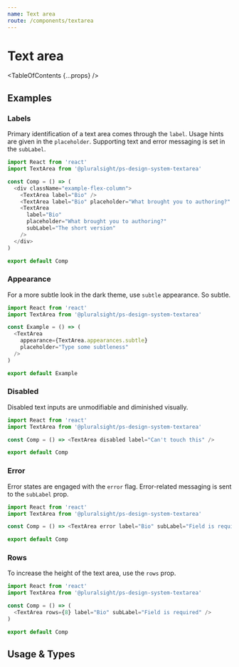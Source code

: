 ```yaml
---
name: Text area
route: /components/textarea
---
```



# Text area

<TableOfContents {...props} />

## Examples

### Labels

Primary identification of a text area comes through the `label`. Usage hints are given in the `placeholder`. Supporting text and error messaging is set in the `subLabel`.

```typescript
import React from 'react'
import TextArea from '@pluralsight/ps-design-system-textarea'

const Comp = () => (
  <div className="example-flex-column">
    <TextArea label="Bio" />
    <TextArea label="Bio" placeholder="What brought you to authoring?" />
    <TextArea
      label="Bio"
      placeholder="What brought you to authoring?"
      subLabel="The short version"
    />
  </div>
)

export default Comp
```

### Appearance

For a more subtle look in the dark theme, use `subtle` appearance. So subtle. 

```typescript
import React from 'react'
import TextArea from '@pluralsight/ps-design-system-textarea'

const Example = () => (
  <TextArea
    appearance={TextArea.appearances.subtle}
    placeholder="Type some subtleness"
  />
)

export default Example
```

### Disabled

Disabled text inputs are unmodifiable and diminished visually.

```typescript
import React from 'react'
import TextArea from '@pluralsight/ps-design-system-textarea'

const Comp = () => <TextArea disabled label="Can't touch this" />

export default Comp
```

### Error

Error states are engaged with the `error` flag. Error-related messaging is sent to the `subLabel` prop.

```typescript
import React from 'react'
import TextArea from '@pluralsight/ps-design-system-textarea'

const Comp = () => <TextArea error label="Bio" subLabel="Field is required" />

export default Comp
```

### Rows

To increase the height of the text area, use the `rows` prop.

```typescript
import React from 'react'
import TextArea from '@pluralsight/ps-design-system-textarea'

const Comp = () => (
  <TextArea rows={8} label="Bio" subLabel="Field is required" />
)

export default Comp
```

## Usage & Types

<Usage
  install="npm install @pluralsight/ps-design-system-textarea"
  import="import TextArea from '@pluralsight/ps-design-system-textarea'"
  packageName="textarea"
  version={props.version}
/>

<TypesTable>
  <TypesProp
    name="disabled"
    type="boolean"
    desc="standard input disabled flag"
    default="false"
  />
  <TypesProp
    name="error"
    type="boolean"
    desc="error state flag"
    default="false"
  />
  <TypesProp name="label" type="string" desc="identifying string for input" />
  <TypesProp name="placeholder" type="string" desc="in-field usage hint" />
  <TypesProp
    name="rows"
    type="number"
    desc="expand the viewable rows (height)"
    default="4"
  />
  <TypesProp
    name="subLabel"
    type="string"
    desc="supporting text or error messaging"
  />
</TypesTable>
